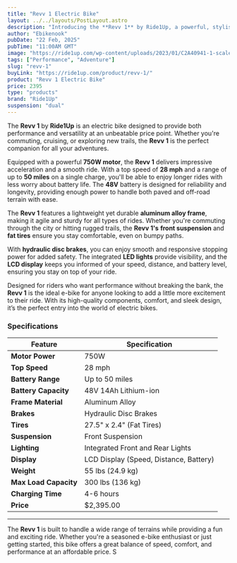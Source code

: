 ```yaml
---
title: "Revv 1 Electric Bike"
layout: ../../layouts/PostLayout.astro
description: "Introducing the **Revv 1** by Ride1Up, a powerful, stylish, and affordable electric bike designed for performance, comfort, and adventure."
author: "Ebikenook"
pubDate: "22 Feb, 2025"
pubTime: "11:00AM GMT"
image: "https://ride1up.com/wp-content/uploads/2023/01/C2A40941-1-scaled-1-1-jpg.webp"
tags: ["Performance", "Adventure"]
slug: "revv-1"
buyLink: "https://ride1up.com/product/revv-1/"
product: "Revv 1 Electric Bike"
price: 2395
type: "products"
brand: "Ride1Up"
suspension: "dual"
---
```


The **Revv 1** by **Ride1Up** is an electric bike designed to provide both performance and versatility at an unbeatable price point. Whether you're commuting, cruising, or exploring new trails, the **Revv 1** is the perfect companion for all your adventures.

Equipped with a powerful **750W motor**, the **Revv 1** delivers impressive acceleration and a smooth ride. With a top speed of **28 mph** and a range of up to **50 miles** on a single charge, you'll be able to enjoy longer rides with less worry about battery life. The **48V** battery is designed for reliability and longevity, providing enough power to handle both paved and off-road terrain with ease.

The **Revv 1** features a lightweight yet durable **aluminum alloy frame**, making it agile and sturdy for all types of rides. Whether you're commuting through the city or hitting rugged trails, the **Revv 1's** **front suspension** and **fat tires** ensure you stay comfortable, even on bumpy paths.

With **hydraulic disc brakes**, you can enjoy smooth and responsive stopping power for added safety. The integrated **LED lights** provide visibility, and the **LCD display** keeps you informed of your speed, distance, and battery level, ensuring you stay on top of your ride.

Designed for riders who want performance without breaking the bank, the **Revv 1** is the ideal e-bike for anyone looking to add a little more excitement to their ride. With its high-quality components, comfort, and sleek design, it’s the perfect entry into the world of electric bikes.

### Specifications

| Feature               | Specification                          |
| --------------------- | -------------------------------------- |
| **Motor Power**       | 750W                                   |
| **Top Speed**         | 28 mph                                 |
| **Battery Range**     | Up to 50 miles                         |
| **Battery Capacity**  | 48V 14Ah Lithium-ion                   |
| **Frame Material**    | Aluminum Alloy                         |
| **Brakes**            | Hydraulic Disc Brakes                  |
| **Tires**             | 27.5" x 2.4" (Fat Tires)               |
| **Suspension**        | Front Suspension                       |
| **Lighting**          | Integrated Front and Rear Lights       |
| **Display**           | LCD Display (Speed, Distance, Battery) |
| **Weight**            | 55 lbs (24.9 kg)                       |
| **Max Load Capacity** | 300 lbs (136 kg)                       |
| **Charging Time**     | 4-6 hours                              |
| **Price**             | $2,395.00                              |

---

The **Revv 1** is built to handle a wide range of terrains while providing a fun and exciting ride. Whether you're a seasoned e-bike enthusiast or just getting started, this bike offers a great balance of speed, comfort, and performance at an affordable price.
S
